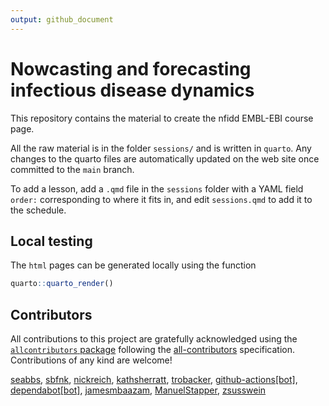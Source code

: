 ```yaml
---
output: github_document
---
```


# Nowcasting and forecasting infectious disease dynamics

This repository contains the material to create the nfidd EMBL-EBI course page.

All the raw material is in the folder `sessions/` and is written in
`quarto`. Any changes to the quarto files are automatically
updated on the web site once committed to the `main` branch.

To add a lesson, add a `.qmd` file in the `sessions` folder with a YAML field `order:` corresponding to where it fits in, and edit `sessions.qmd` to add it to the schedule.

## Local testing

The `html` pages can be generated locally using the function

```r
quarto::quarto_render()
```

## Contributors













<!-- ALL-CONTRIBUTORS-LIST:START - Do not remove or modify this section -->
<!-- prettier-ignore-start -->
<!-- markdownlint-disable -->

All contributions to this project are gratefully acknowledged using the [`allcontributors` package](https://github.com/ropensci/allcontributors) following the [all-contributors](https://allcontributors.org) specification. Contributions of any kind are welcome!


<a href="https://github.com/nfidd/EMBL-EBI/commits?author=seabbs">seabbs</a>, 
<a href="https://github.com/nfidd/EMBL-EBI/commits?author=sbfnk">sbfnk</a>, 
<a href="https://github.com/nfidd/EMBL-EBI/commits?author=nickreich">nickreich</a>, 
<a href="https://github.com/nfidd/EMBL-EBI/commits?author=kathsherratt">kathsherratt</a>, 
<a href="https://github.com/nfidd/EMBL-EBI/commits?author=trobacker">trobacker</a>, 
<a href="https://github.com/nfidd/EMBL-EBI/commits?author=github-actions[bot]">github-actions[bot]</a>, 
<a href="https://github.com/nfidd/EMBL-EBI/commits?author=dependabot[bot]">dependabot[bot]</a>, 
<a href="https://github.com/nfidd/EMBL-EBI/commits?author=jamesmbaazam">jamesmbaazam</a>, 
<a href="https://github.com/nfidd/EMBL-EBI/commits?author=ManuelStapper">ManuelStapper</a>, 
<a href="https://github.com/nfidd/EMBL-EBI/commits?author=zsusswein">zsusswein</a>


<!-- markdownlint-enable -->
<!-- prettier-ignore-end -->
<!-- ALL-CONTRIBUTORS-LIST:END -->














